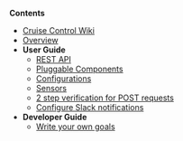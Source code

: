 '''Contents'''
* [[Home | Cruise Control Wiki]]
* [[Overview | Overview]]
* '''User Guide'''
** [[REST APIs | REST API]]
** [[Pluggable Components | Pluggable Components]]
** [[Configurations | Configurations]]
** [[Sensors | Sensors]]
** [[2 step verification for POST requests | 2 step verification for POST requests]]
** [[Configure Slack notifications | Configure Slack notifications]]
* '''Developer Guide'''
** [[Write your own goals | Write your own goals]]